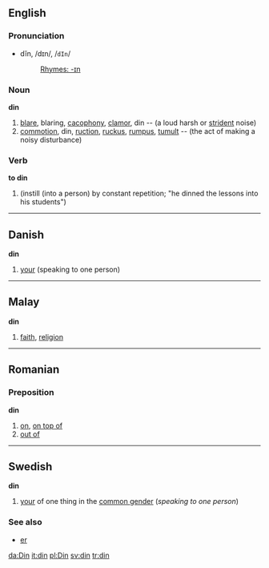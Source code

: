 ==English==
{{rfc}}
===Pronunciation===
*dĭn, /dɪn/, /<tt>dIn</tt>/
*:[[Rhymes:English:-ɪn|Rhymes: -ɪn]]

===Noun===
'''din'''

# [[blare]], blaring, [[cacophony]], [[clamor]], din -- (a loud harsh or [[strident]] noise)
# [[commotion]], din, [[ruction]], [[ruckus]], [[rumpus]], [[tumult]] -- (the act of making a noisy disturbance)

===Verb===
'''to din'''

#(instill (into a person) by constant repetition; "he dinned the lessons into his students")

----

==Danish==
'''din'''

#[[your]] (speaking to one person)

----

==Malay==
'''din'''

# [[faith]], [[religion]]

----

== Romanian ==
=== Preposition ===
'''din'''

# [[on]], [[on top of]]
# [[out of]]

----

==Swedish==
'''din'''

#[[your]] of one thing in the [[common gender]] (''speaking to one person'')

===See also===
*[[er#Swedish|er]]
[[da:Din]]
[[it:din]]
[[pl:Din]]
[[sv:din]]
[[tr:din]]